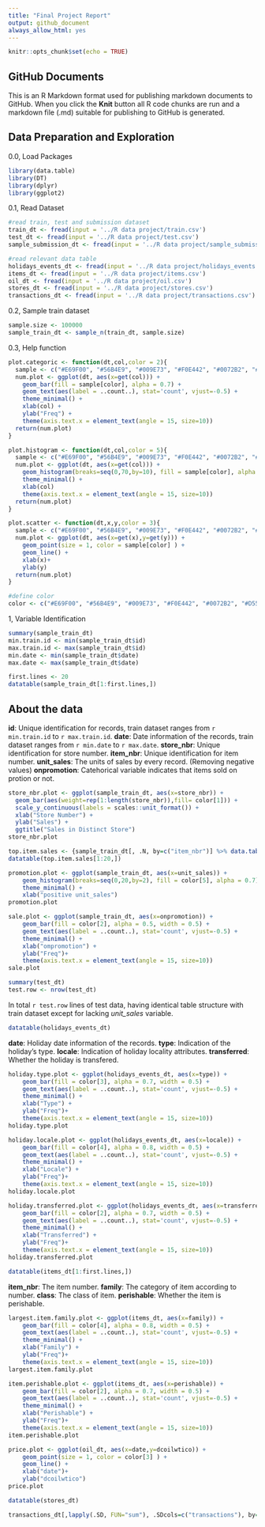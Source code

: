 ```yaml
---
title: "Final Project Report"
output: github_document
always_allow_html: yes
---
```


```r
knitr::opts_chunk$set(echo = TRUE)
```

## GitHub Documents

This is an R Markdown format used for publishing markdown documents to GitHub. When you click the **Knit** button all R code chunks are run and a markdown file (.md) suitable for publishing to GitHub is generated.

## Data Preparation and Exploration
0.0, Load Packages
```r
library(data.table)
library(DT)
library(dplyr)
library(ggplot2)
```
0.1, Read Dataset
```r
#read train, test and submission dataset
train_dt <- fread(input = '../R data project/train.csv')
test_dt <- fread(input = '../R data project/test.csv')
sample_submission_dt <- fread(input = '../R data project/sample_submission.csv')

#read relevant data table
holidays_events_dt <- fread(input = '../R data project/holidays_events.csv')
items_dt <- fread(input = '../R data project/items.csv')
oil_dt <- fread(input = '../R data project/oil.csv')
stores_dt <- fread(input = '../R data project/stores.csv')
transactions_dt <- fread(input = '../R data project/transactions.csv')
```

0.2, Sample train dataset
```r
sample.size <- 100000
sample_train_dt <- sample_n(train_dt, sample.size)
```
0.3, Help function
```r
plot.categoric <- function(dt,col,color = 2){
  sample <- c("#E69F00", "#56B4E9", "#009E73", "#F0E442", "#0072B2", "#D55E00", "#CC79A7")
  num.plot <- ggplot(dt, aes(x=get(col))) + 
    geom_bar(fill = sample[color], alpha = 0.7) + 
    geom_text(aes(label = ..count..), stat='count', vjust=-0.5) + 
    theme_minimal() + 
    xlab(col) +
    ylab("Freq") +
    theme(axis.text.x = element_text(angle = 15, size=10))
  return(num.plot)
}

plot.histogram <- function(dt,col,color = 5){
  sample <- c("#E69F00", "#56B4E9", "#009E73", "#F0E442", "#0072B2", "#D55E00", "#CC79A7")
  num.plot <- ggplot(dt, aes(x=get(col))) + 
    geom_histogram(breaks=seq(0,70,by=10), fill = sample[color], alpha = 0.8) + 
    theme_minimal() + 
    xlab(col)
    theme(axis.text.x = element_text(angle = 15, size=10))
  return(num.plot)
}

plot.scatter <- function(dt,x,y,color = 3){
  sample <- c("#E69F00", "#56B4E9", "#009E73", "#F0E442", "#0072B2", "#D55E00", "#CC79A7")
  num.plot <- ggplot(dt, aes(x=get(x),y=get(y))) + 
    geom_point(size = 1, color = sample[color] ) +
    geom_line() +
    xlab(x)+
    ylab(y)
  return(num.plot)
}

#define color
color <- c("#E69F00", "#56B4E9", "#009E73", "#F0E442", "#0072B2", "#D55E00", "#CC79A7")
```

1, Variable Identification
```r
summary(sample_train_dt)
min.train.id <- min(sample_train_dt$id)
max.train.id <- max(sample_train_dt$id)
min.date <- min(sample_train_dt$date)
max.date <- max(sample_train_dt$date)
```
```r
first.lines <- 20
datatable(sample_train_dt[1:first.lines,])
```
## About the data
**id**: Unique identification for records, train dataset ranges from `r min.train.id` to `r max.train.id`.
**date**: Date information of the records, train dataset ranges from `r min.date` to `r max.date`.
**store_nbr**: Unique identification for store number.
**item_nbr**: Unique identification for item number.
**unit_sales**: The units of sales by every record. (Removing negative values)
**onpromotion**: Catehorical variable indicates that items sold on protion or not.
```r
store_nbr.plot <- ggplot(sample_train_dt, aes(x=store_nbr)) +
  geom_bar(aes(weight=rep(1:length(store_nbr)),fill= color[1])) +
  scale_y_continuous(labels = scales::unit_format()) +
  xlab("Store Number") +
  ylab("Sales") +
  ggtitle("Sales in Distinct Store")
store_nbr.plot
```
```r
top.item.sales <- {sample_train_dt[, .N, by=c("item_nbr")] %>% data.table()} [order(-N)]
datatable(top.item.sales[1:20,])
```
```r
promotion.plot <- ggplot(sample_train_dt, aes(x=unit_sales)) + 
    geom_histogram(breaks=seq(0,20,by=2), fill = color[5], alpha = 0.7) + 
    theme_minimal() + 
    xlab("positive unit_sales")
promotion.plot
```

```r
sale.plot <- ggplot(sample_train_dt, aes(x=onpromotion)) + 
    geom_bar(fill = color[2], alpha = 0.5, width = 0.5) + 
    geom_text(aes(label = ..count..), stat='count', vjust=-0.5) + 
    theme_minimal() + 
    xlab("ompromotion") +
    ylab("Freq")+
    theme(axis.text.x = element_text(angle = 15, size=10))
sale.plot
```

```r
summary(test_dt)
test.row <- nrow(test_dt)
```
In total `r test.row` lines of test data, having identical table structure with train dataset except for lacking *unit_sales* variable.

```r
datatable(holidays_events_dt)
```
**date**: Holiday date information of the records.
**type**: Indication of the holiday's type.
**locale**: Indication of holiday locality attributes.
**transferred**: Whether the holiday is transfered.
```r
holiday.type.plot <- ggplot(holidays_events_dt, aes(x=type)) + 
    geom_bar(fill = color[3], alpha = 0.7, width = 0.5) + 
    geom_text(aes(label = ..count..), stat='count', vjust=-0.5) + 
    theme_minimal() + 
    xlab("Type") +
    ylab("Freq")+
    theme(axis.text.x = element_text(angle = 15, size=10))
holiday.type.plot
```
```r
holiday.locale.plot <- ggplot(holidays_events_dt, aes(x=locale)) + 
    geom_bar(fill = color[4], alpha = 0.8, width = 0.5) + 
    geom_text(aes(label = ..count..), stat='count', vjust=-0.5) + 
    theme_minimal() + 
    xlab("Locale") +
    ylab("Freq")+
    theme(axis.text.x = element_text(angle = 15, size=10))
holiday.locale.plot
```
```r
holiday.transferred.plot <- ggplot(holidays_events_dt, aes(x=transferred)) + 
    geom_bar(fill = color[2], alpha = 0.7, width = 0.5) + 
    geom_text(aes(label = ..count..), stat='count', vjust=-0.5) + 
    theme_minimal() + 
    xlab("Transferred") +
    ylab("Freq")+
    theme(axis.text.x = element_text(angle = 15, size=10))
holiday.transferred.plot
```


```r
datatable(items_dt[1:first.lines,])
```
**item_nbr**: The item number.
**family**: The category of item according to number.
**class**: The class of item.
**perishable**: Whether the item is perishable.
```r
largest.item.family.plot <- ggplot(items_dt, aes(x=family)) + 
    geom_bar(fill = color[4], alpha = 0.8, width = 0.5) + 
    geom_text(aes(label = ..count..), stat='count', vjust=-0.5) + 
    theme_minimal() + 
    xlab("Family") +
    ylab("Freq")+
    theme(axis.text.x = element_text(angle = 15, size=10))
largest.item.family.plot
```
```r
item.perishable.plot <- ggplot(items_dt, aes(x=perishable)) + 
    geom_bar(fill = color[2], alpha = 0.7, width = 0.5) + 
    geom_text(aes(label = ..count..), stat='count', vjust=-0.5) + 
    theme_minimal() + 
    xlab("Perishable") +
    ylab("Freq")+
    theme(axis.text.x = element_text(angle = 15, size=10))
item.perishable.plot 
```

```r
price.plot <- ggplot(oil_dt, aes(x=date,y=dcoilwtico)) + 
    geom_point(size = 1, color = color[3] ) +
    geom_line() +
    xlab("date")+
    ylab("dcoilwtico")
price.plot
```
```r
datatable(stores_dt)
```
```r
transactions_dt[,lapply(.SD, FUN="sum"), .SDcols=c("transactions"), by=c("store_nbr")]

```


